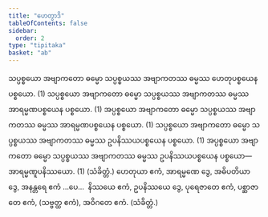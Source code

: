 ```yaml
---
title: "ဟေတွာဒိ"
tableOfContents: false
sidebar:
  order: 2
type: "tipitaka"
basket: "ab"
---
```



<DynamicBreadcrumb />

<Division number="11">

<Paragraph number="1485">
သပ္ပစ္စယော အဗျာကတော ဓမ္မော သပ္ပစ္စယဿ အဗျာကတဿ ဓမ္မဿ ဟေတုပစ္စယေန ပစ္စယော. (1)
</Paragraph>

<Paragraph number="1486">
သပ္ပစ္စယော အဗျာကတော ဓမ္မော သပ္ပစ္စယဿ အဗျာကတဿ ဓမ္မဿ အာရမ္မဏပစ္စယေန ပစ္စယော. (1)
</Paragraph>

<Paragraph number="1487">
အပ္ပစ္စယော အဗျာကတော ဓမ္မော သပ္ပစ္စယဿ အဗျာကတဿ ဓမ္မဿ အာရမ္မဏပစ္စယေန ပစ္စယော. (1)
</Paragraph>

<Paragraph number="1488">
သပ္ပစ္စယော အဗျာကတော ဓမ္မော သပ္ပစ္စယဿ အဗျာကတဿ ဓမ္မဿ ဥပနိဿယပစ္စယေန ပစ္စယော. (1)
</Paragraph>

<Paragraph number="1489">
အပ္ပစ္စယော အဗျာကတော ဓမ္မော သပ္ပစ္စယဿ အဗျာကတဿ ဓမ္မဿ ဥပနိဿယပစ္စယေန ပစ္စယော—  အာရမ္မဏူပနိဿယော. (1) (သံခိတ္တံ.)
</Paragraph>

<Paragraph number="1490">
ဟေတုယာ ဧကံ, အာရမ္မဏေ ဒွေ, အဓိပတိယာ ဒွေ, အနန္တရေ ဧကံ …ပေ…  နိဿယေ ဧကံ, ဥပနိဿယေ ဒွေ, ပုရေဇာတေ ဧကံ, ပစ္ဆာဇာတေ ဧကံ, (သဗ္ဗတ္ထ ဧကံ), အဝိဂတေ ဧကံ. (သံခိတ္တံ.)
</Paragraph>
</Division>